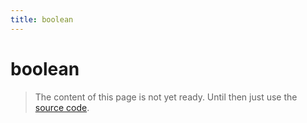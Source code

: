 ```yaml
---
title: boolean
---
```


# boolean

> The content of this page is not yet ready. Until then just use the [source code](https://github.com/fabian-hiller/valibot/blob/main/library/src/schemas/boolean/boolean.ts).
